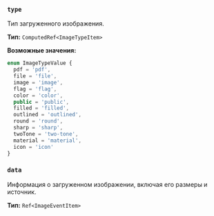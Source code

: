 ### `type`

Тип загруженного изображения.

**Тип:** `ComputedRef<ImageTypeItem>`

**Возможные значения:**

```ts
enum ImageTypeValue {
  pdf = 'pdf',
  file = 'file',
  image = 'image',
  flag = 'flag',
  color = 'color',
  public = 'public',
  filled = 'filled',
  outlined = 'outlined',
  round = 'round',
  sharp = 'sharp',
  twoTone = 'two-tone',
  material = 'material',
  icon = 'icon'
}
```

### `data`

Информация о загруженном изображении, включая его размеры и источник.

**Тип:** `Ref<ImageEventItem>`
